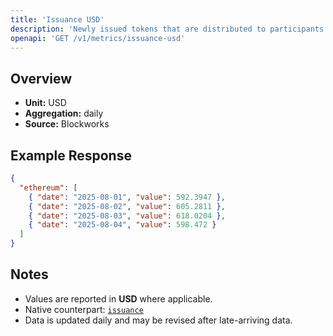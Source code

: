 ```yaml
---
title: 'Issuance USD'
description: 'Newly issued tokens that are distributed to participants (such as validators, miners, or stakers) as compensation for participating in consensus.'
openapi: 'GET /v1/metrics/issuance-usd'
---
```


## Overview

- **Unit:** USD
- **Aggregation:** daily
- **Source:** Blockworks



## Example Response

```json
{
  "ethereum": [
    { "date": "2025-08-01", "value": 592.3947 },
    { "date": "2025-08-02", "value": 605.2811 },
    { "date": "2025-08-03", "value": 618.0204 },
    { "date": "2025-08-04", "value": 598.472 }
  ]
}
```

## Notes
- Values are reported in **USD** where applicable.
- Native counterpart: [`issuance`](/api-reference/metrics/ethereum/issuance)
- Data is updated daily and may be revised after late-arriving data.
